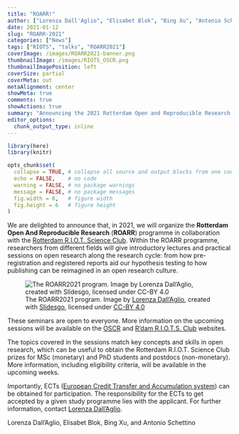 ```yaml
---
title: "ROARR!"
author: ["Lorenza Dall'Aglio", "Elisabet Blok", "Bing Xu", "Antonio Schettino"]
date: 2021-01-12
slug: "ROARR-2021"
categories: ["News"]
tags: ["RIOTS", "talks", "ROARR2021"]
coverImage: /images/ROARR2021-banner.png
thumbnailImage: /images/RIOTS_OSCR.png
thumbnailImagePosition: left
coverSize: partial
coverMeta: out
metaAlignment: center
showMeta: true
comments: true
showActions: true
summary: "Announcing the 2021 Rotterdam Open and Reproducible Research (ROARR) programme."
editor_options: 
  chunk_output_type: inline
---
```


```r

library(here)
library(knitr)

opts_chunk$set(
  collapse = TRUE, # collapse all source and output blocks from one code chunk into a single block
  echo = FALSE,    # no code
  warning = FALSE, # no package warnings
  message = FALSE, # no package messages
  fig.width = 6,   # figure width
  fig.height = 6   # figure height
)

```

We are delighted to announce that, in 2021, we will organize the **Rotterdam Open And Reproducible Research** (**ROARR**) programme in collaboration with the [Rotterdam R.I.O.T. Science Club](https://www.riotsciencenl.com/). Within the ROARR programme, researchers from different fields will give introductory lectures and practical sessions on open research along the research cycle: from how pre-registration and registered reports aid our hypothesis testing to how publishing can be reimagined in an open research culture.

![The ROARR2021 program. Image by [Lorenza Dall'Aglio](https://www.openscience-rotterdam.com/2020/02/dallaglio/), created with [Slidesgo](https://slidesgo.com/), licensed under [CC-BY 4.0](https://creativecommons.org/licenses/by/4.0/)](/images/ROARR2021-program.png)

These seminars are open to everyone. More information on the upcoming sessions will be available on the [OSCR](https://www.openscience-rotterdam.com/) and [R'dam R.I.O.T.S. Club](https://www.riotsciencenl.com/) websites.

The topics covered in the sessions match key concepts and skills in open research, which can be useful to obtain the Rotterdam R.I.O.T. Science Club prizes for MSc (monetary) and PhD students and postdocs (non-monetary). More information, including eligibility criteria, will be available in the upcoming weeks.

Importantly, ECTs ([European Credit Transfer and Accumulation system]((https://en.wikipedia.org/wiki/European_Credit_Transfer_and_Accumulation_System))) can be obtained for participation. The responsibility for the ECTs to get accepted by a given study programme lies with the applicant. For further information, contact [Lorenza Dall’Aglio](mailto:l.dallaglio@erasmusmc.nl).

Lorenza Dall'Aglio, Elisabet Blok, Bing Xu, and Antonio Schettino


